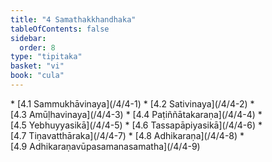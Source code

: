 ```yaml
---
title: "4 Samathakkhandhaka"
tableOfContents: false
sidebar:
  order: 8
type: "tipitaka"
basket: "vi"
book: "cula"
---
```



<DynamicBreadcrumb />



<TableOfContents book="cula" section="4">
* [4.1 Sammukhāvinaya](/4/4-1)
* [4.2 Sativinaya](/4/4-2)
* [4.3 Amūḷhavinaya](/4/4-3)
* [4.4 Paṭiññātakaraṇa](/4/4-4)
* [4.5 Yebhuyyasikā](/4/4-5)
* [4.6 Tassapāpiyasikā](/4/4-6)
* [4.7 Tiṇavatthāraka](/4/4-7)
* [4.8 Adhikaraṇa](/4/4-8)
* [4.9 Adhikaraṇavūpasamanasamatha](/4/4-9)
</TableOfContents>
